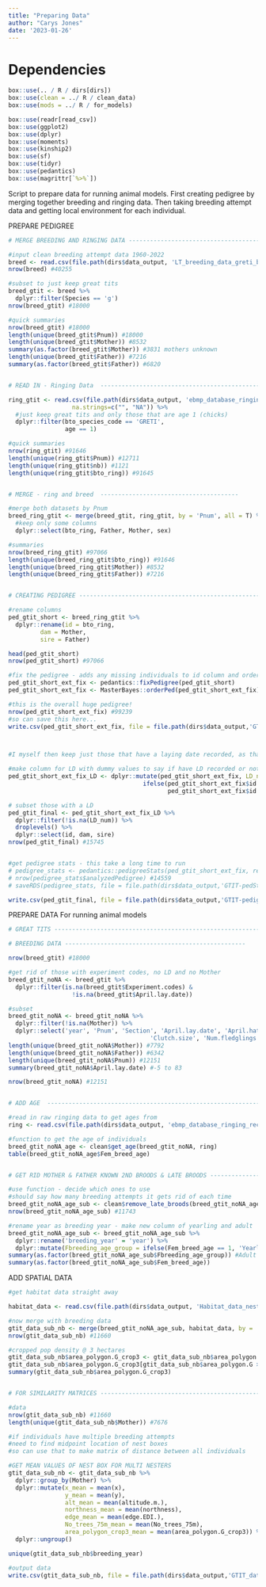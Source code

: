 ```yaml
---
title: "Preparing Data"
author: "Carys Jones"
date: '2023-01-26'
---
```


# Dependencies
```r
box::use(.. / R / dirs[dirs])
box::use(clean = ../ R / clean_data)
box::use(mods = ../ R / for_models)

box::use(readr[read_csv])
box::use(ggplot2)
box::use(dplyr)
box::use(moments)
box::use(kinship2)
box::use(sf)
box::use(tidyr)
box::use(pedantics)
box::use(magrittr[`%>%`])

```


Script to prepare data for running animal models.
First creating pedigree by merging together breeding and ringing data.
Then taking breeding attempt data and getting local environment for each individual.


PREPARE PEDIGREE


```r

# MERGE BREEDING AND RINGING DATA -----------------------------------------

#input clean breeding attempt data 1960-2022
breed <- read.csv(file.path(dirs$data_output, 'LT_breeding_data_greti_bluti_1960_2022.csv'), na.strings=c("", "NA"))
nrow(breed) #40255

#subset to just keep great tits 
breed_gtit <- breed %>% 
  dplyr::filter(Species == 'g')
nrow(breed_gtit) #18000

#quick summaries
nrow(breed_gtit) #18000
length(unique(breed_gtit$Pnum)) #18000
length(unique(breed_gtit$Mother)) #8532
summary(as.factor(breed_gtit$Mother)) #3831 mothers unknown  
length(unique(breed_gtit$Father)) #7216
summary(as.factor(breed_gtit$Father)) #6820


# READ IN - Ringing Data  --------------------------------------------------

ring_gtit <- read.csv(file.path(dirs$data_output, 'ebmp_database_ringing_record_export_GT&BT_all.csv'),
                  na.strings=c("", "NA")) %>% 
  #just keep great tits and only those that are age 1 (chicks)
  dplyr::filter(bto_species_code == 'GRETI',
                age == 1)

#quick summaries
nrow(ring_gtit) #91646
length(unique(ring_gtit$Pnum)) #12711
length(unique(ring_gtit$nb)) #1121  
length(unique(ring_gtit$bto_ring)) #91645


# MERGE - ring and breed  ---------------------------------------

#merge both datasets by Pnum
breed_ring_gtit <- merge(breed_gtit, ring_gtit, by = 'Pnum', all = T) %>%
  #keep only some columns
  dplyr::select(bto_ring, Father, Mother, sex)

#summaries
nrow(breed_ring_gtit) #97066
length(unique(breed_ring_gtit$bto_ring)) #91646
length(unique(breed_ring_gtit$Mother)) #8532
length(unique(breed_ring_gtit$Father)) #7216


# CREATING PEDIGREE ----------------------------------------------------------

#rename columns 
ped_gtit_short <- breed_ring_gtit %>%
  dplyr::rename(id = bto_ring,
         dam = Mother,
         sire = Father)

head(ped_gtit_short)
nrow(ped_gtit_short) #97066

#fix the pedigree - adds any missing individuals to id column and orders it correctly
ped_gtit_short_ext_fix <- pedantics::fixPedigree(ped_gtit_short)
ped_gtit_short_ext_fix <- MasterBayes::orderPed(ped_gtit_short_ext_fix)

#this is the overall huge pedigree!
nrow(ped_gtit_short_ext_fix) #99239
#so can save this here...
write.csv(ped_gtit_short_ext_fix, file = file.path(dirs$data_output,'GTIT-pedigree-full.csv'), row.names = F)



#I myself then keep just those that have a laying date recorded, as that's what is useful for my analysis

#make column for LD with dummy values to say if have LD recorded or not - so I can keep only informative individuals 
ped_gtit_short_ext_fix_LD <- dplyr::mutate(ped_gtit_short_ext_fix, LD_num = 
                                      ifelse(ped_gtit_short_ext_fix$id %in% breed_gtit$Father |
                                             ped_gtit_short_ext_fix$id %in% breed_gtit$Mother, 1, NA))

# subset those with a LD
ped_gtit_final <- ped_gtit_short_ext_fix_LD %>%
  dplyr::filter(!is.na(LD_num)) %>%
  droplevels() %>%
  dplyr::select(id, dam, sire)
nrow(ped_gtit_final) #15745


#get pedigree stats - this take a long time to run 
# pedigree_stats <- pedantics::pedigreeStats(ped_gtit_short_ext_fix, retain = 'informative')
# nrow(pedigree_stats$analyzedPedigree) #14559
# saveRDS(pedigree_stats, file = file.path(dirs$data_output,'GTIT-pedStatSummary-full_output.rds'), row.names = F)

write.csv(ped_gtit_final, file = file.path(dirs$data_output,'GTIT-pedigree-subset.csv'), row.names = F)


```


PREPARE DATA
For running animal models


```r
# GREAT TITS --------------------------------------------------------------

# BREEDING DATA ---------------------------------------------------

nrow(breed_gtit) #18000

#get rid of those with experiment codes, no LD and no Mother
breed_gtit_noNA <- breed_gtit %>%
  dplyr::filter(is.na(breed_gtit$Experiment.codes) &
                  !is.na(breed_gtit$April.lay.date))

#subset
breed_gtit_noNA <- breed_gtit_noNA %>%
  dplyr::filter(!is.na(Mother)) %>%
  dplyr::select('year', 'Pnum', 'Section', 'April.lay.date', 'April.hatch.date',
                                        'Clutch.size', 'Num.fledglings', 'Father', 'Mother', 'nest.box')
length(unique(breed_gtit_noNA$Mother)) #7792
length(unique(breed_gtit_noNA$Father)) #6342
length(unique(breed_gtit_noNA$Pnum)) #12151
summary(breed_gtit_noNA$April.lay.date) #-5 to 83

nrow(breed_gtit_noNA) #12151


# ADD AGE  ----------------------------------------------------------------

#read in raw ringing data to get ages from 
ring <- read.csv(file.path(dirs$data_output, 'ebmp_database_ringing_record_export_GT&BT_all.csv'), na.strings=c("", "NA"))

#function to get the age of individuals
breed_gtit_noNA_age <- clean$get_age(breed_gtit_noNA, ring)
table(breed_gtit_noNA_age$Fem_breed_age)


# GET RID MOTHER & FATHER KNOWN 2ND BROODS & LATE BROODS ------------------

#use function - decide which ones to use 
#should say how many breeding attempts it gets rid of each time
breed_gtit_noNA_age_sub <- clean$remove_late_broods(breed_gtit_noNA_age, mothers = T, fathers = T, late = T)
nrow(breed_gtit_noNA_age_sub) #11743

#rename year as breeding year - make new column of yearling and adult 
breed_gtit_noNA_age_sub <- breed_gtit_noNA_age_sub %>%
  dplyr::rename('breeding_year' = 'year') %>%
  dplyr::mutate(Fbreeding_age_group = ifelse(Fem_breed_age == 1, 'Yearling', 'Adult')) 
summary(as.factor(breed_gtit_noNA_age_sub$Fbreeding_age_group)) #Adult 4857, Yearling 6886
summary(as.factor(breed_gtit_noNA_age_sub$Fem_breed_age))


```



ADD SPATIAL DATA 

```r

#get habitat data straight away 

habitat_data <- read.csv(file.path(dirs$data_output, 'Habitat_data_nestboxes.csv'), na.strings = "NA")

#now merge with breeding data
gtit_data_sub_nb <- merge(breed_gtit_noNA_age_sub, habitat_data, by = 'Pnum')
nrow(gtit_data_sub_nb) #11660 

#cropped pop density @ 3 hectares
gtit_data_sub_nb$area_polygon.G_crop3 <- gtit_data_sub_nb$area_polygon.G
gtit_data_sub_nb$area_polygon.G_crop3[gtit_data_sub_nb$area_polygon.G > 30000] <- 30000
summary(gtit_data_sub_nb$area_polygon.G_crop3)


# FOR SIMILARITY MATRICES ----------------------------------------------------------

#data 
nrow(gtit_data_sub_nb) #11660
length(unique(gtit_data_sub_nb$Mother)) #7676

#if individuals have multiple breeding attempts
#need to find midpoint location of nest boxes
#so can use that to make matrix of distance between all individuals

#GET MEAN VALUES OF NEST BOX FOR MULTI NESTERS
gtit_data_sub_nb <- gtit_data_sub_nb %>%
  dplyr::group_by(Mother) %>%
  dplyr::mutate(x_mean = mean(x),
                y_mean = mean(y),
                alt_mean = mean(altitude.m.),
                northness_mean = mean(northness),
                edge_mean = mean(edge.EDI.),
                No_trees_75m_mean = mean(No_trees_75m),
                area_polygon_crop3_mean = mean(area_polygon.G_crop3)) %>%
  dplyr::ungroup()

unique(gtit_data_sub_nb$breeding_year)

#output data
write.csv(gtit_data_sub_nb, file = file.path(dirs$data_output,'GTIT_data_anim_mod.csv'), row.names = F)


```


